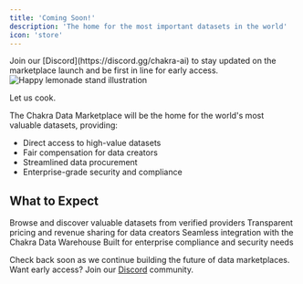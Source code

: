 ```yaml
---
title: 'Coming Soon!'
description: 'The home for the most important datasets in the world'
icon: 'store'
---
```


<Note>
  Join our [Discord](https://discord.gg/chakra-ai) to stay updated on the
  marketplace launch and be first in line for early access.
</Note>
<img src='/images/cooking.webp' alt='Happy lemonade stand illustration' />
<p className='text-sm text-center italic'>Let us cook.</p>

The Chakra Data Marketplace will be the home for the world's most valuable
datasets, providing:

- Direct access to high-value datasets
- Fair compensation for data creators
- Streamlined data procurement
- Enterprise-grade security and compliance

## What to Expect

<CardGroup cols={2}>
  <Card title='Dataset Discovery' icon='magnifying-glass'>
    Browse and discover valuable datasets from verified providers
  </Card>
  <Card title='Fair Pricing' icon='money-bill'>
    Transparent pricing and revenue sharing for data creators
  </Card>
  <Card title='Easy Integration' icon='plug'>
    Seamless integration with the Chakra Data Warehouse
  </Card>
  <Card title='Enterprise Ready' icon='building'>
    Built for enterprise compliance and security needs
  </Card>
</CardGroup>

Check back soon as we continue building the future of data marketplaces. Want early access? Join our [Discord](https://discord.gg/chakra-ai) community.
